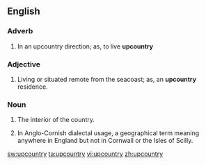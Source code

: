 ==English==

===Adverb===
{{infl|en|adverb}}

# {{colloquial}} In an upcountry direction; as, to live '''upcountry'''

===Adjective===
{{infl|en|adjective}}

# {{colloquial}} Living or situated remote from the seacoast; as, an '''upcountry''' residence.

===Noun===
{{infl|en|noun}}

# {{colloquial}} The interior of the country.
# In Anglo-Cornish dialectal usage, a geographical term meaning anywhere in England but not in Cornwall or the Isles of Scilly.{{fact}}

[[sw:upcountry]]
[[ta:upcountry]]
[[vi:upcountry]]
[[zh:upcountry]]